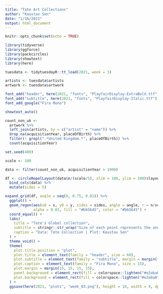 ```yaml
---
title: "Tate Art Collections"
author: "Kaustav Sen"
date: "1/16/2021"
output: html_document
---
```


```r
knitr::opts_chunk$set(echo = TRUE)
```

```r
library(tidyverse)
library(ggforce)
library(packcircles)
library(showtext)
library(here)
```

```r
tuesdata <- tidytuesdayR::tt_load(2021, week = 3)

artists <- tuesdata$artists
artwork <- tuesdata$artwork
```
```r
font_add("header", here(2021, "fonts", "PlayfairDisplay-ExtraBold.ttf"))
font_add("subtitle", here(2021, "fonts", "PlayfairDisplay-Italic.ttf"))
font_add_google("Fira Mono")

showtext_auto()
```


```r
count_non_uk <- 
  artwork %>% 
  left_join(artists, by = c("artist" = "name")) %>% 
  drop_na(acquisitionYear, placeOfBirth) %>% 
  filter(! grepl(".*United Kingdom.*", placeOfBirth)) %>%
  count(acquisitionYear)
```


```r
set.seed(400)

scale <- 100

data <- filter(count_non_uk, acquisitionYear > 1900)

df <- circleRepelLayout(data$n/(scale/5), xlim = 100, ylim = 100)$layout %>% 
  bind_cols(data) %>% 
  mutate(sides = 5)

expand_grid(df, angle = seq(0, 0.75, 0.01)) %>% 
  ggplot() +
  geom_regon(aes(x0 = x, y0 = y, sides = sides, angle = angle, r = n/scale), 
             alpha = 0.01, fill = "#bb5645", color = "#bb5645") +
  coord_equal() +
  labs(
    title = "Tate's Global collection",
    subtitle = stringr::str_wrap("Size of each point represents the annual number of art collections acquired by Tate from foreign (non-UK) artists over the years since 1900.", width = 90),
    caption = "Data: Tate Collection | Plot: Kaustav Sen"
  ) +
  theme_void() +
  theme(
    plot.title.position = "plot",
    plot.title = element_text(family = "header", size = 60),
    plot.subtitle = element_text(family = "subtitle", margin = margin(t = 10, b = 15), size = 25, lineheight = 0.6),
    plot.caption = element_text(family = "Fira Mono", size = 15),
    plot.margin = margin(15, 15, 15, 15),
    panel.background = element_rect(fill = colorspace::lighten("#e2aba0", 0.7), color = NA),
    plot.background = element_rect(fill = colorspace::lighten("#e2aba0", 0.9), color = "#8a3223", size = 1.5)
  ) +
  ggsave(here(2021, "plots", "week_03.png"), height = 10, width = 9, dpi = 150)
```